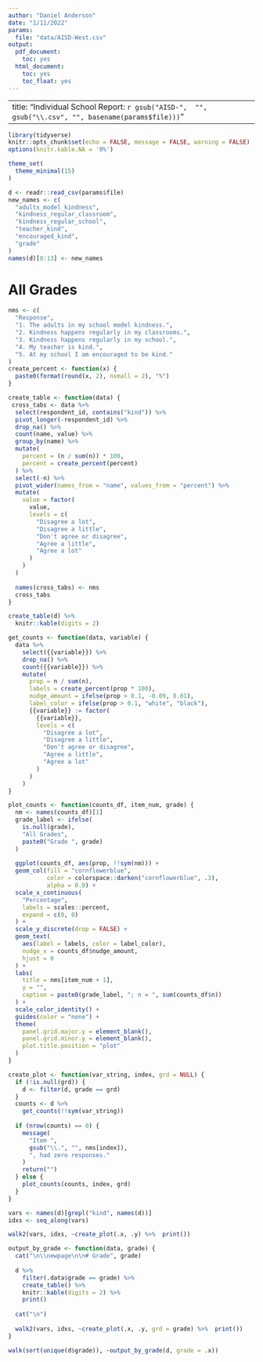 ```yaml
---
author: "Daniel Anderson"
date: "1/11/2022"
params:
  file: "data/AISD-West.csv"
output:
  pdf_document:
    toc: yes
  html_document:
    toc: yes
    toc_float: yes
---
```


---
title: "Individual School Report: `r gsub("AISD-",  "", gsub("\\.csv", "", basename(params$file))) `"
---

\newpage

```r
library(tidyverse)
knitr::opts_chunk$set(echo = FALSE, message = FALSE, warning = FALSE)
options(knitr.kable.NA = '0%')

theme_set(
  theme_minimal(15)
)

d <- readr::read_csv(params$file)
new_names <- c(
  "adults_model_kindness",
  "kindness_regular_classroom",
  "kindness_regular_school",
  "teacher_kind",
  "encouraged_kind",
  "grade"
)
names(d)[8:13] <- new_names

```

# All Grades

```r
nms <- c(
  "Response", 
  "1. The adults in my school model kindness.",
  "2. Kindness happens regularly in my classrooms.",
  "3. Kindness happens regularly in my school.",
  "4. My teacher is kind.",
  "5. At my school I am encouraged to be kind."
)
create_percent <- function(x) {
  paste0(format(round(x, 2), nsmall = 2), "%")  
}

create_table <- function(data) {
 cross_tabs <- data %>% 
  select(respondent_id, contains("kind")) %>% 
  pivot_longer(-respondent_id) %>% 
  drop_na() %>% 
  count(name, value) %>% 
  group_by(name) %>% 
  mutate(
    percent = (n / sum(n)) * 100,
    percent = create_percent(percent)
  ) %>% 
  select(-n) %>% 
  pivot_wider(names_from = "name", values_from = "percent") %>% 
  mutate(
    value = factor(
      value, 
      levels = c(
        "Disagree a lot",
        "Disagree a little",
        "Don't agree or disagree",
        "Agree a little",
        "Agree a lot"
      )
    )
  )
 
  names(cross_tabs) <- nms
  cross_tabs
}

create_table(d) %>% 
  knitr::kable(digits = 2)
```

```r
get_counts <- function(data, variable) {
  data %>% 
    select({{variable}}) %>% 
    drop_na() %>% 
    count({{variable}}) %>% 
    mutate(
      prop = n / sum(n),
      labels = create_percent(prop * 100),
      nudge_amount = ifelse(prop > 0.1, -0.09, 0.01),
      label_color = ifelse(prop > 0.1, "white", "black"),
      {{variable}} := factor(
        {{variable}},
        levels = c(
          "Disagree a lot",
          "Disagree a little",
          "Don't agree or disagree",
          "Agree a little",
          "Agree a lot"
        )
      )
    )
}

plot_counts <- function(counts_df, item_num, grade) {
  nm <- names(counts_df)[1]
  grade_label <- ifelse(
    is.null(grade), 
    "All Grades", 
    paste0("Grade ", grade)
  )
  
  ggplot(counts_df, aes(prop, !!sym(nm))) +
  geom_col(fill = "cornflowerblue", 
           color = colorspace::darken("cornflowerblue", .3),
           alpha = 0.9) +
  scale_x_continuous(
    "Percentage", 
    labels = scales::percent,
    expand = c(0, 0)
  ) +
  scale_y_discrete(drop = FALSE) +
  geom_text(
    aes(label = labels, color = label_color), 
    nudge_x = counts_df$nudge_amount,
    hjust = 0
  ) +
  labs(
    title = nms[item_num + 1],
    y = "",
    caption = paste0(grade_label, "; n = ", sum(counts_df$n))
  ) +
  scale_color_identity() +
  guides(color = "none") +
  theme(
    panel.grid.major.y = element_blank(),
    panel.grid.minor.y = element_blank(),
    plot.title.position = "plot"
  )
}

create_plot <- function(var_string, index, grd = NULL) {
  if (!is.null(grd)) {
    d <- filter(d, grade == grd)
  } 
  counts <- d %>% 
    get_counts(!!sym(var_string))
  
  if (nrow(counts) == 0) {
    message(
      "Item ", 
      gsub("\\.", "", nms[index]), 
      ", had zero responses."
    )
    return("")
  } else {
    plot_counts(counts, index, grd)
  } 
}
```

```r
vars <- names(d)[grepl("kind", names(d))]
idxs <- seq_along(vars)

walk2(vars, idxs, ~create_plot(.x, .y) %>%  print())
```

```r
output_by_grade <- function(data, grade) {
  cat("\n\\newpage\n\n# Grade", grade)
  
  d %>% 
    filter(.data$grade == grade) %>% 
    create_table() %>% 
    knitr::kable(digits = 2) %>% 
    print()
  
  cat("\n")
  
  walk2(vars, idxs, ~create_plot(.x, .y, grd = grade) %>%  print())
}

```

```r
walk(sort(unique(d$grade)), ~output_by_grade(d, grade = .x))
```
